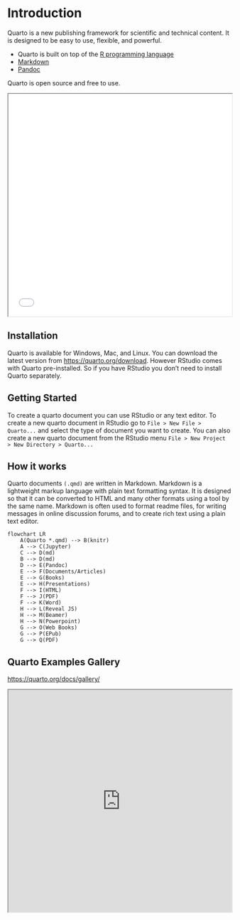 # Introduction

Quarto is a new publishing framework for scientific and technical content. It is designed to be easy to use, flexible, and powerful. 

- Quarto is built on top of the [R programming language](https://www.r-project.org/)
- [Markdown](https://daringfireball.net/projects/markdown/)
- [Pandoc](https://pandoc.org/)

Quarto is open source and free to use.

<div>

```{=html}
<iframe class="slide-deck" src="images/intro-pres/intro-presentation.html" width="100%" height="500px"></iframe>
```

</div>

## Installation
Quarto is available for Windows, Mac, and Linux. You can download the latest version from <https://quarto.org/download>. However RStudio comes with Quarto pre-installed. So if you have RStudio you don't need to install Quarto separately.

## Getting Started
To create a quarto document you can use RStudio or any text editor. To create a new quarto document in RStudio go to `File > New File > Quarto...` and select the type of document you want to create. You can also create a new quarto document from the RStudio menu `File > New Project > New Directory > Quarto...`

## How it works
Quarto documents `(.qmd)` are written in Markdown. Markdown is a lightweight markup language with plain text formatting syntax. It is designed so that it can be converted to HTML and many other formats using a tool by the same name. Markdown is often used to format readme files, for writing messages in online discussion forums, and to create rich text using a plain text editor.

```mermaid
flowchart LR
    A(Quarto *.qmd) --> B(knitr) 
    A --> C(Jupyter)
    C --> D(md)
    B --> D(md)
    D --> E(Pandoc)
    E --> F(Documents/Articles)
    E --> G(Books)
    E --> H(Presentations)
    F --> I(HTML)
    F --> J(PDF)
    F --> K(Word)
    H --> L(Reveal JS)
    H --> M(Beamer)
    H --> N(Powerpoint)
    G --> O(Web Books)
    G --> P(EPub)
    G --> Q(PDF)

```

## Quarto Examples Gallery

<https://quarto.org/docs/gallery/>

<iframe src="https://quarto.org/docs/gallery/" width="100%" height="500px"></iframe>




